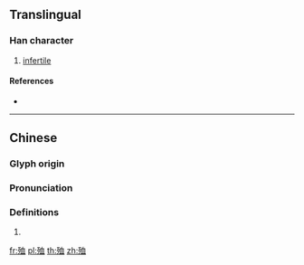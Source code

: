 {{character info/new}}
==Translingual==

===Han character===
{{Han char|rn=78|rad=歹|as=06|sn=10|four=|canj=MNHBT|ids=⿰歹血}}

# [[infertile]]

====References====
* {{Han ref|kx=0580.120|dkj=16438|dj=0972.240|hdz=21386.020|uh=6B88|ud=27528|bh=D1FC|bd=53756}}

----

==Chinese==
{{zh-forms}}

===Glyph origin===
{{Han etym}}

===Pronunciation===
{{zh-pron
|m=xù
|c=gwik1
|mc=y
|oc=y
|ma=
|cat=a
}}

===Definitions===
{{zh-hanzi}}

# {{rfdef|lang=zh}}

[[fr:殈]]
[[pl:殈]]
[[th:殈]]
[[zh:殈]]